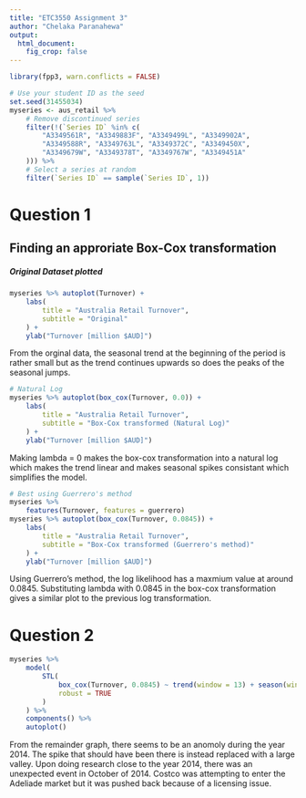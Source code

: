 ```yaml
---
title: "ETC3550 Assignment 3"
author: "Chelaka Paranahewa"
output: 
  html_document:
    fig_crop: false
---
```

```r
library(fpp3, warn.conflicts = FALSE)

# Use your student ID as the seed
set.seed(31455034)
myseries <- aus_retail %>%
    # Remove discontinued series
    filter(!(`Series ID` %in% c(
        "A3349561R", "A3349883F", "A3349499L", "A3349902A",
        "A3349588R", "A3349763L", "A3349372C", "A3349450X",
        "A3349679W", "A3349378T", "A3349767W", "A3349451A"
    ))) %>%
    # Select a series at random
    filter(`Series ID` == sample(`Series ID`, 1))
```
# Question 1
## Finding an approriate Box-Cox transformation

##### Original Dataset plotted
```r
myseries %>% autoplot(Turnover) +
    labs(
        title = "Australia Retail Turnover",
        subtitle = "Original"
    ) +
    ylab("Turnover [million $AUD]")
```
<!-- Analysis -->
From the orginal data, the seasonal trend at the beginning of the period is rather small but as the trend continues upwards so does the peaks of the seasonal jumps.

```r
# Natural Log
myseries %>% autoplot(box_cox(Turnover, 0.0)) +
    labs(
        title = "Australia Retail Turnover",
        subtitle = "Box-Cox transformed (Natural Log)"
    ) +
    ylab("Turnover [million $AUD]")
```
<!-- Analysis -->
Making lambda = 0 makes the box-cox transformation into a natural log which makes the trend linear and makes seasonal spikes consistant which simplifies the model. 

```r
# Best using Guerrero's method
myseries %>%
    features(Turnover, features = guerrero)
myseries %>% autoplot(box_cox(Turnover, 0.0845)) +
    labs(
        title = "Australia Retail Turnover",
        subtitle = "Box-Cox transformed (Guerrero's method)"
    ) +
    ylab("Turnover [million $AUD]")
```
<!-- Analysis -->
Using Guerrero's method, the log likelihood has a maxmium value at around 0.0845. Substituting lambda with 0.0845 in the box-cox transformation gives a similar plot to the previous log transformation. 

# Question 2

```r
myseries %>%
    model(
        STL(
            box_cox(Turnover, 0.0845) ~ trend(window = 13) + season(window = "periodic"),
            robust = TRUE
        )
    ) %>%
    components() %>%
    autoplot()
```
<!-- Analysis -->
From the remainder graph, there seems to be an anomoly during the year 2014. The spike that should have been there is instead replaced with a large valley. Upon doing research close to the year 2014, there was an unexpected event in October of 2014. Costco was attempting to enter the Adeliade market but it was pushed back because of a licensing issue. 